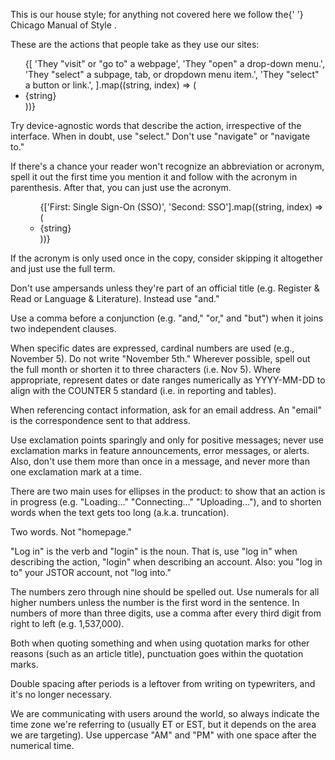
<PageSection title="Grammar and Style" isHeader>
  <div
    style={{
      marginBottom: 'var(--pharos-spacing-5-x)',
      fontSize: 'var(--pharos-type-scale-6)',
      lineHeight: '2rem',
    }}
  >
    <p>
      This is our house style; for anything not covered here we follow the{' '}
      <PharosLink href="https://www.chicagomanualofstyle.org/home.html" target="_blank">
        Chicago Manual of Style
      </PharosLink>
      .
    </p>
  </div>
</PageSection>

<PageSection title="Actions" isSubsection>
  <div>
    <p>These are the actions that people take as they use our sites:</p>
    <ul>
      {[
        'They "visit" or "go to" a webpage',
        'They "open" a drop-down menu.',
        'They "select" a subpage, tab, or dropdown menu item.',
        'They "select" a button or link.',
      ].map((string, index) => (
        <li key={index} style={{ listStyle: 'none' }}>
          {string}
        </li>
      ))}
    </ul>
    <p>
      Try device-agnostic words that describe the action, irrespective of the interface. When in
      doubt, use "select." Don't use "navigate" or "navigate to."
    </p>
  </div>
</PageSection>

<PageSection title="Acronyms" isSubsection>
  <p>
    If there's a chance your reader won't recognize an abbreviation or acronym, spell it out the
    first time you mention it and follow with the acronym in parenthesis. After that, you can just
    use the acronym.
  </p>
  <ul>
    <ul>
      {['First: Single Sign-On (SSO)', 'Second: SSO'].map((string, index) => (
        <li key={index} style={{ listStyle: 'none' }}>
          {string}
        </li>
      ))}
    </ul>
  </ul>
  <p>
    If the acronym is only used once in the copy, consider skipping it altogether and just use the
    full term.
  </p>
</PageSection>

<PageSection title="Ampersands" isSubsection>
  <p>
    Don't use ampersands unless they're part of an official title (e.g. Register &amp; Read or
    Language &amp; Literature). Instead use "and."
  </p>
</PageSection>

<PageSection title="Commas" isSubsection>
  <p>
    Use a comma before a conjunction (e.g. "and," "or," and "but") when it joins two independent
    clauses.
  </p>
  <BestPractices
    Do="We believe education is key to the well-being of individuals and society, and we work to make it more effective and affordable."
    Dont="We believe education is key to the well-being of individuals, and society."
  />
</PageSection>

<PageSection title="Dates" isSubsection>
  <p>
    When specific dates are expressed, cardinal numbers are used (e.g., November 5). Do not write
    "November 5th." Wherever possible, spell out the full month or shorten it to three characters
    (i.e. Nov 5). Where appropriate, represent dates or date ranges numerically as YYYY-MM-DD to
    align with the COUNTER 5 standard (i.e. in reporting and tables).
  </p>
  <BestPractices
    Do="Join us on November 19 for the final session."
    Dont="Sign up for a webinar on 5/11/2020."
  />
</PageSection>

<PageSection title="Email addresses" isSubsection>
  <p>
    When referencing contact information, ask for an email address. An "email" is the correspondence
    sent to that address.
  </p>
</PageSection>

<PageSection title="Exclamation marks" isSubsection>
  <p>
    Use exclamation points sparingly and only for positive messages; never use exclamation marks in
    feature announcements, error messages, or alerts. Also, don't use them more than once in a
    message, and never more than one exclamation mark at a time.
  </p>
  <BestPractices Do="Thanks for your participation!" Dont="Your username/password are wrong!!" />
</PageSection>

<PageSection title="Ellipses (...)" isSubsection>
  <p>
    There are two main uses for ellipses in the product: to show that an action is in progress (e.g.
    "Loading…" "Connecting…" "Uploading…"), and to shorten words when the text gets too long (a.k.a.
    truncation).
  </p>
</PageSection>

<PageSection title="Home page" isSubsection>
  <p>Two words. Not "homepage."</p>
</PageSection>

<PageSection title="Login, log in, log in to" isSubsection>
  <p>
    "Log in" is the verb and "login" is the noun. That is, use "log in" when describing the action,
    "login" when describing an account. Also: you "log in to" your JSTOR account, not "log into."
  </p>
</PageSection>

<PageSection title="Numbers" isSubsection>
  <p>
    The numbers zero through nine should be spelled out. Use numerals for all higher numbers unless
    the number is the first word in the sentence. In numbers of more than three digits, use a comma
    after every third digit from right to left (e.g. 1,537,000).
  </p>
</PageSection>

<PageSection title="Content on JSTOR" isSubsection>
  <p>
    Both when quoting something and when using quotation marks for other reasons (such as an article
    title), punctuation goes within the quotation marks.
  </p>
  <BestPractices
    Do={`"The Open Community Collections initiative is a great opportunity for our organization," said Stephen Brooks.`}
    Dont={`You can download "Proposals Relating to the Education of Youth in Pennsylvania", written by Benjamin Franklin.`}
  />
</PageSection>

<PageSection title="Single space after periods" isSubsection>
  <p>
    Double spacing after periods is a leftover from writing on typewriters, and it's no longer
    necessary.
  </p>
</PageSection>

<PageSection title="Time" isSubsection>
  <p>
    We are communicating with users around the world, so always indicate the time zone we're
    referring to (usually ET or EST, but it depends on the area we are targeting). Use uppercase
    "AM" and "PM" with one space after the numerical time.
  </p>
</PageSection>
